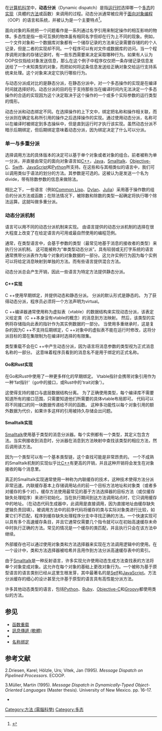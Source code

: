 {{roughtranslation|time=2017-03-01T04:54:52+00:00}}
{{校对翻译}}
{{多态}}
在[[计算机科学|计算机科学]]中，'''动态分派'''（Dynamic dispatch）是指[[运行时|运行时]]选择哪一个[[多型_(面向对象)|多态]]的[[实现|实现]]（具體的[[方法_(计算机科学)|方法]]或函数）来调用的过程。动态分派通常被应用于[[面向对象编程|面向对象编程]]（OOP）的语言和系统，并被认为是一个主要特点<ref>{{cite techreport |title=Dynamic Dispatch in Object-Oriented Languages |first1=Scott |last1=Milton |first2=Heinz W. |last2=Schmidt |volume=TR-CS-94-02 |institution=Australian National University |year=1994 |citeseerx=10.1.1.33.4292}}</ref>。

面向对象的系统把一个问题看作是一系列通过名字引用来制定操作的相互影响的物体。多态性是指一些可互换的物体虽有相同名字但却在行为上不同的现象。例如，一个文件对象和一个数据库对象都有一个储存记录的方法来记录需要存储的的个人记录，但是二者的实现却不同。一个程序可以有对文件或数据库的访问。当一个程序调用对象的存储记录时，有一些东西需要来决定采取哪种行为。如果有人认为OOP仅仅指给对象发送信息，那么在这个例子中程序仅仅把一条存储记录信息发送给了一个未知类型的对象，而把如何将这条信息发送给正确对象交给运行支持系统来处理。这个对象来决定它执行哪些行为。

与动态分派成对比的是静态分派，在静态分派中，对一个多态操作的实现是在编译时间就选择好的。动态分派的目的在于支持那些当在编译时间内无法决定一个多态操作的合适的实现因为这个决定取决于这个操作的一个或多个实际参数的运行类型的情形。

动态分派和动态绑定不同。在选择操作的上下文中，绑定把名称和操作相关联，而分派则在确定名称所引用的操作之后选择操作的实现。通过使用动态分派，名称可以在编译时被绑定到多态操纵中，但是直到运行时才执行该实现。虽然动态分派不暗示后期绑定，但后期绑定意味着动态分派，因为绑定决定了什么可以分派。

=== 单一与多重分派 ===
选择调用方法的具体版本的决定可以基于单个对象或者对象的组合。前者被称为单一分派，并直接由常见的面向对象语言如[[C++|C++]]，[[Java|Java]]，[[Smalltalk|Smalltalk]]、[[Objective-C|Objective-C]]、[[Swift_(程式語言)|Swift]]、[[JavaScript|JavaScript]]和[[Python|Python]]所支持。在这些和与其相类似的语言中，我们可以调用类似于语法的划分的方法。其参数是可选的。这被认为是发送一个名为divide，带有除数参数的信息来做除法。

相比之下，一些语言（例如[[Common_Lisp|Common Lisp]]、[[Dylan_(编程语言)|Dylan]]、[[Julia_(编程语言)|Julia]]）采用基于操作数的组合的分派方法或函数；在除法情况下，被除数和除数的类型一起确定将执行哪个除法运算。这就叫做多重分派。

=== 动态分派机制 ===
语言可以用不同的动态分派机制来实现。 由语言提供的动态分派机制的选择在很大程度上改变了在给定语言内可用或最自然使用的编程范例。

通常，在类型语言中，会基于参数的类型（最常见地基于消息的接收者的类型）来执行分派机制。 这可能被称为“单类型动态分派”。具有较弱或无打字系统的语言通常携带分派表作为每个对象的对象数据的一部分。这允许实例行为因为每个实例可以将给定消息映射到单独的方法。而有些语言提供混合方法。

动态分派总会产生开销，因此一些语言为特定方法提供静态分派。

==== C++实现 ====
C ++使用早期绑定，并提供动态和静态分派。 分派的默认形式是静态的。 为了获得动态分派，程序员必须将一个方法声明为virtual。

C ++编译器通常使用称为虚拟表（vtable）的数据结构来实现动态分派，该表定义给定类（C ++本身没有vtable的概念）的消息到方法映射。 然后，该类型的实例将存储指向此表的指针作为其实例数据的一部分。 当使用多重继承时，这是复杂的因为C ++不支持后期绑定，C ++对象中的虚拟表不能在运行时修改，这将分派目标的潜在集限制为在编译时选择的有限集。

类型重载不会在C ++中产生动态分派，因为语言将消息参数的类型视为正式消息名称的一部分。 这意味着程序员看到的消息名不是用于绑定的正式名称。

==== Go和Rust实现 ====
在Go和Rust中使用了一种更多样化的早期绑定。 Vtable指针会携带对象引用作为一种'fat指针'（go中的接口，或Rust中的'trait对象'）。

这使得支持的接口与底层数据结构分离。 为了正确使用类型，每个编译库不需要知道所有的接口范围，只需要知道他们所需要的具体vtable布局即可。 代码可以将不同接口的同一块数据传递给不同的函数。 这种多功能性以每个对象引用的额外数据为代价，如果许多这样的引用被持久存储会出问题。

==== Smalltalk实现 ====
[[Smalltalk|Smalltalk]]使用基于类型的消息分派器。每个实例都有一个类型，其定义包含方法。当实例接收到消息时，分派器在消息到方法映射中查找该类型的相应方法，然后调用该方法。

因为一个类型可以有一个基本类型链，这个查找可能是非常昂贵的。 一个不成熟的Smalltalk机制的实现似乎比[[C++|C++]]有更高的开销，并且这种开销将会发生在对象接收的每个消息里。

真正的Smalltalk实现通常使用一种称为内联缓存的技术，这种技术使得方法分派非常迅速。内联缓存基本上存储调用站点的前一个目标方法地址和对象类（或者多对缓存的多个对）。缓存方法使用最常见的基于方法选择器的目标方法（或仅缓存缺失处理程序）来进行初始化。当在执行期间到达方法调用站点时，它只调用缓存中的地址。（在动态代码生成器中，此调用是直接调用，因为直接地址由缓存缺失逻辑负责回填）。被调用方法中的前序代码将缓存的类与实际对象类进行比较，如果它们不匹配，程序到缓存缺失处理程序分支中寻找正确的方法。一个快速实现可以具有多个高速缓存条目，并且它通常仅需要几个指令就可以在初始高速缓存未命中时执行正确的方法。常见的情况是一个缓存的类匹配，并且执行只会在该方法中继续。

外部缓存也可以通过使用对象类和方法选择器来实现在方法调用逻辑中的使用。在一个设计中，类和方法选择器被哈希并且用作到方法分派高速缓存表中的索引。

由于[[Smalltalk|Smalltalk]]是一种反射语言，许多实现允许使用动态生成方法查找表的方法将单个对象变成对象。这允许在每个对象的基础上更改对象行为。一个被称为基于原型语言的语言类别已经从这里生根发芽，其中最著名的是[[Self|Self]]和[[JavaScript|JavaScript]]。方法分派缓存的细心的设计甚至允许基于原型的语言具有高性能分派方法。

许多其他动态类型的语言，包括[[Python|Python]]、[[Ruby|Ruby]]、[[Objective-C|Objective-C]]和[[Groovy|Groovy]]都使用类似的方法。

== 参见 ==
* [[函数重载|函数重载]]
* [[訊息傳遞_(軟體)|訊息傳遞 (軟體)]]
* {{tsl|en|Method overriding|方法重写}}
* [[名称绑定|名称绑定]]

== 参考文献 ==
2.Driesen, Karel; Hölzle, Urs; Vitek, Jan (1995). ''Message Dispatch on Pipelined Processors''. ECOOP. 

3.Müller, Martin (1995). ''Message Dispatch in Dynamically-Typed Object-Oriented Languages'' (Master thesis). University of New Mexico. pp. 16–17.

* {{cite book
 | first = Stanley B.
 | last = Lippman
 | authorlink= Stanley B. Lippman | year = 1996
 | title = Inside the C++ Object Model
 | publisher = Addison-Wesley
 | location = 
 | isbn = 0-201-83454-5
}}

[[Category:方法_(電腦科學)|Category:方法 (電腦科學)]]
[[Category:多态|Category:多态]]